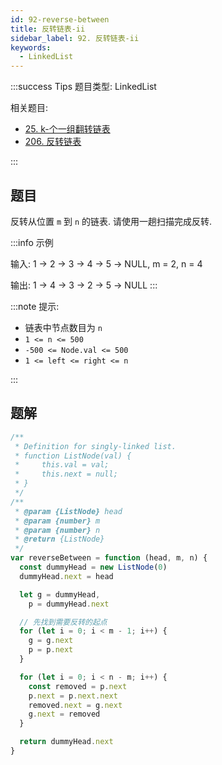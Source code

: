```yaml
---
id: 92-reverse-between
title: 反转链表-ii
sidebar_label: 92. 反转链表-ii
keywords:
  - LinkedList
---
```


:::success Tips
题目类型: LinkedList

相关题目:

- [25. k-个一组翻转链表](/leetcode/hard/25-reverse-k-group)
- [206. 反转链表](/leetcode/easy/206-reverse-list)

:::

## 题目

反转从位置 `m` 到 `n` 的链表. 请使用一趟扫描完成反转.

:::info 示例

输入: 1 -> 2 -> 3 -> 4 -> 5 -> NULL, m = 2, n = 4

输出: 1 -> 4 -> 3 -> 2 -> 5 -> NULL
:::

:::note 提示:

- 链表中节点数目为 `n`
- `1 <= n <= 500`
- `-500 <= Node.val <= 500`
- `1 <= left <= right <= n`

:::

## 题解

```ts
/**
 * Definition for singly-linked list.
 * function ListNode(val) {
 *     this.val = val;
 *     this.next = null;
 * }
 */
/**
 * @param {ListNode} head
 * @param {number} m
 * @param {number} n
 * @return {ListNode}
 */
var reverseBetween = function (head, m, n) {
  const dummyHead = new ListNode(0)
  dummyHead.next = head

  let g = dummyHead,
    p = dummyHead.next

  // 先找到需要反转的起点
  for (let i = 0; i < m - 1; i++) {
    g = g.next
    p = p.next
  }

  for (let i = 0; i < n - m; i++) {
    const removed = p.next
    p.next = p.next.next
    removed.next = g.next
    g.next = removed
  }

  return dummyHead.next
}
```
